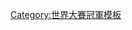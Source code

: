 {{Navbox
|bodyclass=hlist
| name  = 1997年世界大賽冠軍佛羅里達馬林魚隊名單
| title = [[佛羅里達馬林魚|<span style="color:white;">佛羅里達馬林魚</span>]] [[1997年世界大賽|<span style="color:white;">1997年世界大賽</span>]]冠軍名單
| titlestyle = background:#000000; color:#FFFFFF; border:2px solid #009CA6;
| belowstyle = background:#009CA6; color:#FFFFFF; border:2px solid #000000;
| list1 = 
* 7 [[柯特·艾伯特]]
* 8 [[吉姆·艾辛萊克]]
* 9 [[葛雷格·佐恩]]
* 10 [[蓋瑞·雪菲爾]]
* 14 [[約翰·華納]]
* 15 [[克里夫·弗洛伊德]]
* 16 [[埃德加·倫特利亞]]
* 18 [[摩伊西斯·亞路]]
* 19 [[傑夫·考奈]]
* 20 [[達倫·道爾頓]]
* 22 [[迪馮·懷特]]
* 23 [[查爾斯·強森]]
* 24 [[鮑比·邦尼亞]]
* 25 [[艾爾·萊特]]
* 26 [[艾力士·艾瑞亞斯]]
* 27 [[凱文·布朗]]
* 28 [[約翰·康格洛西]]
* 30 [[克雷格·康塞爾]]
* 31 [[羅伯·南恩]]
* 32 [[艾力士·費南德茲]]
* 39 [[傑·波威爾]]
* 41 [[湯尼·桑德斯]]
* 42 [[丹尼斯·庫克]]
* 49 [[費利克斯·赫雷迪亞]]
* 52 [[艾德·沃斯柏格]]
* 57 [[安東尼奧·艾馮塞卡]]
* 61 [[里邦·赫南德茲]] (國聯冠軍賽MVP、[[世界大賽最有價值球員獎|世界大賽MVP]])
| list2 = 總教練 11 [[吉姆·雷蘭]]
| list3 = 
* 教練團 板凳教練 6 [[傑里·曼努埃爾]]
* 牛棚教練 12 [[布魯斯·金姆]]
* 打擊教練 29 [[米爾特·梅]]
* 一壘指導教練 37 [[湯米·桑特]]
* 三壘指導教練 45 [[里奇·唐奈利]]
* 投手教練 47 [[賴瑞·羅斯柴爾德]]
|below = 
* [[1997年美國職棒大聯盟球季|<span style="color:white;">例行賽</span>]]
* [[1997年國家聯盟分區賽|<span style="color:white;">國聯分區賽</span>]]
* [[1997年國家聯盟冠軍賽|<span style="color:white;">國聯冠軍賽</span>]]
}}<noinclude>
[[Category:世界大賽冠軍模板]]
</noinclude>